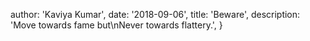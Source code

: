 
  author: 'Kaviya Kumar',
  date: '2018-09-06',
  title: 'Beware',
  description:
    'Move towards fame but\nNever towards flattery.',
}
